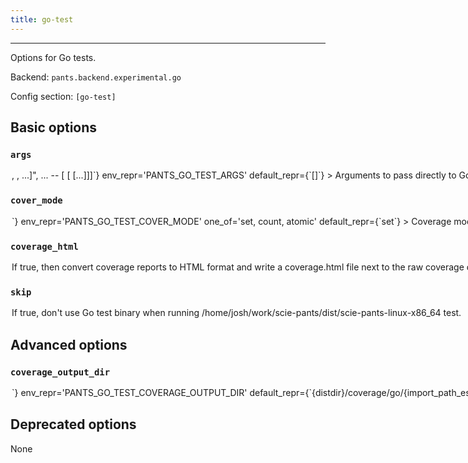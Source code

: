 ```yaml
---
title: go-test
---
```



---

Options for Go tests.

Backend: <span className="color--primary">`pants.backend.experimental.go`</span>

Config section: <span className="color--primary">`[go-test]`</span>

<span className={styles.options}>

## Basic options

### `args`

<Option
  cli_repr={`--go-test-args="[<shell_str>, <shell_str>, ...]", ... -- [<shell_str> [<shell_str> [...]]]`}
  env_repr='PANTS_GO_TEST_ARGS'
  default_repr={`[]`}
>

Arguments to pass directly to Go test binary, e.g. `--go-test-args='-run TestFoo -v'`.

Known Go test options will be transformed into the form expected by the test binary, e.g. `-v` becomes `-test.v`. Run `go help testflag` from the Go SDK to learn more about the options supported by Go test binaries.

</Option>

### `cover_mode`

<Option
  cli_repr={`--go-test-cover-mode=<GoCoverMode>`}
  env_repr='PANTS_GO_TEST_COVER_MODE'
  one_of='set, count, atomic'
  default_repr={`set`}
>

Coverage mode to use when running Go tests with coverage analysis enabled via --test-use-coverage. Valid values are `set`, `count`, and `atomic`:

- `set`: bool: does this statement run?

- `count`: int: how many times does this statement run?

- `atomic`: int: count, but correct in multithreaded tests; significantly more expensive.

</Option>

### `coverage_html`

<Option
  cli_repr={`--[no-]go-test-coverage-html`}
  env_repr='PANTS_GO_TEST_COVERAGE_HTML'
  default_repr={`True`}
>

If true, then convert coverage reports to HTML format and write a `coverage.html` file next to the raw coverage data.

</Option>

### `skip`

<Option
  cli_repr={`--[no-]go-test-skip`}
  env_repr='PANTS_GO_TEST_SKIP'
  default_repr={`False`}
>

If true, don&#x27;t use Go test binary when running `/home/josh/work/scie-pants/dist/scie-pants-linux-x86_64 test`.

</Option>

## Advanced options

### `coverage_output_dir`

<Option
  cli_repr={`--go-test-coverage-output-dir=<str>`}
  env_repr='PANTS_GO_TEST_COVERAGE_OUTPUT_DIR'
  default_repr={`{distdir}/coverage/go/{import_path_escaped}`}
>

Path to write the Go coverage reports to. Must be relative to the build root. `{distdir}` is replaced with the Pants `distdir`, and `{import_path_escaped}` is replaced with the applicable package&#x27;s import path but with slashes converted to underscores.

</Option>

## Deprecated options

None

</span>
